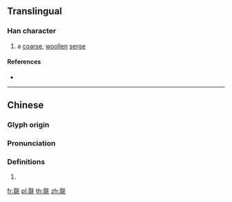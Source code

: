 ==Translingual==

===Han character===
{{Han char|rn=82|rad=毛|as=10|sn=14|four=62114|canj=AMHQU|ids=⿰𦐇毛}}

# a [[coarse]], [[woollen]] [[serge]]

====References====
* {{Han ref|kx=0595.190|dkj=16921|dj=0986.450|hdz=32003.070|uh=6BFE|ud=27646|bh=E26B|bd=57963}}

----

==Chinese==
{{zh-forms}}

===Glyph origin===
{{Han etym}}

===Pronunciation===
{{zh-pron
|m=tà
|c=taap3
|mc=y
|oc=y
|ma=
|cat=n
}}

===Definitions===
{{zh-hanzi}}

# {{rfdef|lang=zh}}

[[fr:毾]]
[[pl:毾]]
[[th:毾]]
[[zh:毾]]